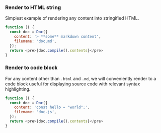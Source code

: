 
### Render to HTML string

Simplest example of rendering any content into stringified HTML.

```js live=true
function () {
  const doc = Doc({
    content: '> **some** markdown content',
    filename: 'doc.md',
  });
  return <pre>{doc.compile().contents}</pre>
}
```

### Render to code block

For any content other than `.html` and `.md`, we will conveniently render to a code block useful for displaying source code with relevant syntax highlighting.

```js live=true
function () {
  const doc = Doc({
    content: 'const hello = "world";',
    filename: 'doc.js',
  });
  return <pre>{doc.compile().contents}</pre>
}
```
